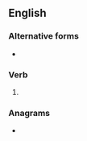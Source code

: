 ==English==

===Alternative forms===
* {{l|en|causeing}} {{qualifier|archaic}}

===Verb===
{{head|en|present participle}}

# {{present participle of|cause|lang=en|nocat=1}}

===Anagrams===
* {{anagrams|en|a=acginsu|Gaucins|saucing}}